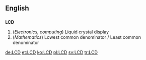 ==English==

==={{initialism}}===
'''LCD'''

# (''Electronics, computing'') Liquid crystal display
# (''Mathematics'') Lowest common denominator / Least common denominator

[[de:LCD]]
[[et:LCD]]
[[ko:LCD]]
[[pl:LCD]]
[[sv:LCD]]
[[tr:LCD]]